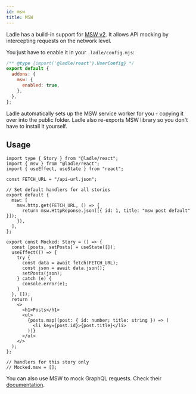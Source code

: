 ```yaml
---
id: msw
title: MSW
---
```


Ladle has a build-in support for [MSW v2](https://mswjs.io/). It allows API mocking by intercepting requests on the network level.

You just have to enable it in your `.ladle/config.mjs`:

```js
/** @type {import('@ladle/react').UserConfig} */
export default {
  addons: {
    msw: {
      enabled: true,
    },
  },
};
```

Ladle automatically sets up the MSW service worker for you - copying it over into the public folder. Ladle also re-exports MSW library so you don't have to install it yourself.

## Usage

```tsx
import type { Story } from "@ladle/react";
import { msw } from "@ladle/react";
import { useEffect, useState } from "react";

const FETCH_URL = "/api-url.json";

// Set default handlers for all stories
export default {
  msw: [
    msw.http.get(FETCH_URL, () => {
      return msw.HttpReponse.json([{ id: 1, title: "msw post default" }]);
    }),
  ],
};

export const Mocked: Story = () => {
  const [posts, setPosts] = useState([]);
  useEffect(() => {
    try {
      const data = await fetch(FETCH_URL);
      const json = await data.json();
      setPosts(json);
    } catch (e) {
      console.error(e);
    }
  }, []);
  return (
    <>
      <h1>Posts</h1>
      <ul>
        {posts.map((post: { id: number; title: string }) => (
          <li key={post.id}>{post.title}</li>
        ))}
      </ul>
    </>
  );
};

// handlers for this story only
// Mocked.msw = [];
```

You can also use MSW to mock GraphQL requests. Check their [documentation](https://mswjs.io/docs/).
